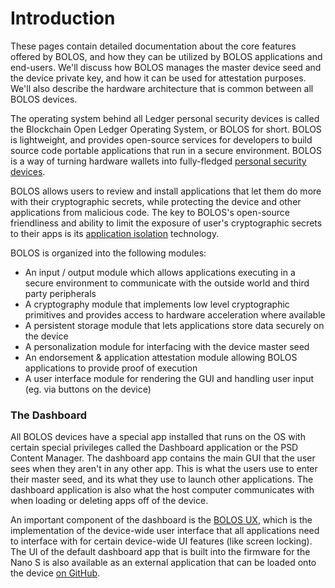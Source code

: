 # Introduction

These pages contain detailed documentation about the core features offered by BOLOS, and how they can be utilized by BOLOS applications and end-users. We'll discuss how BOLOS manages the master device seed and the device private key, and how it can be used for attestation purposes. We'll also describe the hardware architecture that is common between all BOLOS devices.

The operating system behind all Ledger personal security devices is called the Blockchain Open Ledger Operating System, or BOLOS for short. BOLOS is lightweight, and provides open-source services for developers to build source code portable applications that run in a secure environment. BOLOS is a way of turning hardware wallets into fully-fledged [personal security devices](./psd).

BOLOS allows users to review and install applications that let them do more with their cryptographic secrets, while protecting the device and other applications from malicious code. The key to BOLOS's open-source friendliness and ability to limit the exposure of user's cryptographic secrets to their apps is its [application isolation](./psd/application-isolation/) technology.

BOLOS is organized into the following modules:

-   An input / output module which allows applications executing in a secure environment to communicate with the outside world and third party peripherals
-   A cryptography module that implements low level cryptographic primitives and provides access to hardware acceleration where available
-   A persistent storage module that lets applications store data securely on the device
-   A personalization module for interfacing with the device master seed
-   An endorsement & application attestation module allowing BOLOS applications to provide proof of execution
-   A user interface module for rendering the GUI and handling user input (eg. via buttons on the device)

### The Dashboard

All BOLOS devices have a special app installed that runs on the OS with certain special privileges called the Dashboard application or the PSD Content Manager. The dashboard app contains the main GUI that the user sees when they aren't in any other app. This is what the users use to enter their master seed, and its what they use to launch other applications. The dashboard application is also what the host computer communicates with when loading or deleting apps off of the device.

An important component of the dashboard is the [BOLOS UX](./coding-guidelines/ledger-nano-display/low-level-display-management#bolos-ux), which is the implementation of the device-wide user interface that all applications need to interface with for certain device-wide UI features (like screen locking). The UI of the default dashboard app that is built into the firmware for the Nano S is also available as an external application that can be loaded onto the device [on GitHub](https://github.com/LedgerHQ/nanos-ui).

